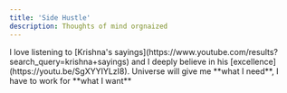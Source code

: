 ```yaml
---
title: 'Side Hustle'
description: Thoughts of mind orgnaized
---
```

<Note>
I love listening to [Krishna's sayings](https://www.youtube.com/results?search_query=krishna+sayings) and I deeply believe in his [excellence](https://youtu.be/SgXYYIYLzI8).
</Note>

<Tip>
Universe will give me **what I need**, I have to work for **what I want**
</Tip>